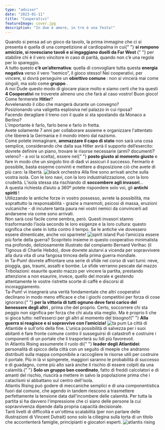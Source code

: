 ```yaml
---
type: "advisor"
date: "2023-01-11"
title: "Cooperativi"
featureImage: cover.jpg
description: "In due è amore, in tre è una festa!"
---
```


<AdvisorIntro>
  Quando si pensa ad un gioco da tavolo, la prima immagine che ci si presenta è
  quella di una competizione al cardiopalma in cui{" "}
  <strong>
    si rompono amicizie, si rovesciano tavoli e si ingaggiano duelli da Far West
  </strong>{" "}
  per stabilire chi è il vero vincitore in caso di parità, quando non c’è una
  regola per lo spareggio.
  <br />A tutto questo <strong>c’è un’alternativa</strong>: quella di convogliare
  tutta questa <strong>energia negativa</strong> verso il vero “nemico”, il gioco
  stesso! Nei cooperativi, per vincere, si dovrà perseguire un <strong>
    obiettivo comune
  </strong>: non si vincerà mai come singoli, ma solo come <strong>
    gruppo
  </strong>.
  <br />A noi Dude questo modo di giocare piace molto e siamo certi che tra
  questi <strong>4 Cooperativi</strong> ne troverete almeno uno che farà al caso
  vostro! Buon gioco!
</AdvisorIntro>

<AdvisorBit slug="black-orchestra" writer="Tia">
  Come fermerete <strong>Hitler</strong>?
  <br />
  Avvelenando il cibo che mangerà durante un convegno?
  <br />
  Posizionando una valigetta esplosiva nel palazzo in cui riposa?
  <br />
  Facendo deragliare il treno con il quale si sta spostando da Monaco a Berlino?
  <br />
  L'importante è farlo, farlo bene e farlo in fretta.
  <br />
  Avete solamente 7 anni per collaborare assieme e organizzare l'attentato che
  libererà la Germania e il mondo intero dal nazismo.
  <br />
  Come potete immaginare, <strong>ammazzare il capo di stato</strong> non sarà
  una cosa semplice, considerando che dalla sua Hitler avrà il supporto
  dell’esercito: dovrete definire un piano, trovare le risorse necessarie (armi?
  documenti? veleno? - a voi la scelta), essere nel{" "}
  <strong>posto giusto al momento giusto</strong> e fare in modo che un singolo
  tiro di dadi vi assicuri il successo. Fermarlo è possibile, basta esserne
  convinti e mettere a disposizione ciò che avete di più caro: la libertà.
</AdvisorBit>

<img src="../../reviews/black-orchestra/game1.jpg" alt="black orchestra" />

<AdvisorBit slug="spirit-island" writer="Fora">
  Alla fine sono arrivati anche sulla vostra isola. Con le loro navi, con la
  loro industrializzazione, con la loro crudeltà. L’isola stessa sta rischiando
  di <strong>soccombere agli invasori</strong>…
  <br />A questa richiesta d’aiuto a 360º potete rispondere solo voi, gli <strong>
    antichi spiriti
  </strong>!
  <br />
  Utilizzando le antiche forze in vostro possesso, avrete la possibilità, ma soprattutto
  la responsabilità - grazie a maremoti, psicosi di massa, eruzioni vulcaniche -
  di incutere tanta paura nei vostri nemici da convincerli ad andarsene via come
  sono arrivati.
  <br />
  Non sarà così facile come sembra, però. Questi invasori stanno trasformando l’isola
  secondo le loro esigenze e la loro cultura: questo significa che siete in lotta
  contro il tempo. Se le antiche vie dovessero essere dimenticate, anche voi sparirete!
</AdvisorBit>

<img src="../../reviews/spirit-island/game1.jpg" alt="spirit island" />

<AdvisorBit slug="ta-pum" writer="Dadi-Daddy">
  Può l’amicizia essere più forte della guerra? Scopritelo insieme in questo
  cooperativo minimalista ma profondo, deliziosamente illustrato dal compianto
  Bernard Verlhac (il Tignous di Charlie Hebdo), dove dovrete aiutarvi a vicenda
  per sopravvivere alla dura vita di una fangosa trincea della prima guerra
  mondiale.
  <br />
  In Ta-Pum! dovrete affrontare una serie di sfide nel corso di vari turni:
  neve, pioggia, gas, traumi, assalti e bombe. Le sfide verranno pescate dal
  mazzo Tribolazioni: esaurite questo mazzo per vincere la partita, prestando
  attenzione a non esaurire, invece, quello del morale e gestendo attentamente
  le vostre ristrette scorte di caffè e discorsi di incoraggiamento.
  <br />
  Ta-Pum! vi insegnerà una verità fondamentale che altri cooperativi declinano
  in modo meno efficace e che i giochi competitivi per forza di cose ignorano:{" "}
  <strong>
    per la vittoria di tutti ognuno deve farsi carico del benessere degli altri
  </strong>
  , prima che del proprio. Certo, soccorrere chi sta peggio non significa per
  forza che chi aiuta stia meglio. Ma è proprio lì che si gioca tutto:
  nell’esserci per gli altri al momento del bisogno!{" "}
  <strong>Alla guerra si reagisce e si sopravvive con l’amicizia!</strong>
</AdvisorBit>

<img src="../../reviews/ta-pum/game1.jpg" alt="ta pum" />

<AdvisorBit slug="atlantis-rising" writer="Angelo M Pero">
  La città di Atlantide è sull'orlo della fine. L'unica possibilità di salvezza
  per i suoi abitanti è fare fronte comune contro il susseguirsi di catastrofi e
  costruire i componenti di un portale che li trasporterà su lidi più
  favorevoli.
  <br />
  In Atlantis Rising assumerete il ruolo di{" "}
  <strong>leader degli Atlantidei</strong>: personalità di spicco della città
  con un seguito di meeple che andranno distribuiti sulla mappa componibile a
  raccogliere le risorse utili per costruire il portale. Più in là vi
  spingerete, maggiori saranno le probabilità di successo e di guadagno, come
  più alto sarà anche il rischio di essere colpiti da una calamità.{" "}
  <strong>Solo un gruppo ben coordinato</strong>, fatto di freddi calcolatori e
  di amanti del rischio, riuscirà a mettere in salvo la popolazione prima che i
  cataclismi si abbattano sul centro dell'isola.
  <br />
  Atlantis Rising può godere di meccaniche semplici e di una componentistica
  fuori dal comune, che agendo in tandem riescono a trasmettere perfettamente la
  tensione data dall'incombere delle calamità. Per tutta la partita si ha
  davvero l'impressione che ci siano delle persone la cui sopravvivenza dipende
  dalla propria capacità decisionale.
  <br />
  Tanti livelli di difficoltà e un'ottima scalabilità (per non parlare delle
  illustrazioni di Vincent Dutrait) sono solo la ciliegina sulla torta di un
  titolo che accontenterà famiglie, principianti e giocatori esperti.
</AdvisorBit>

<img src="../../reviews/atlantis-rising/game1.jpg" alt="atlantis rising" />
